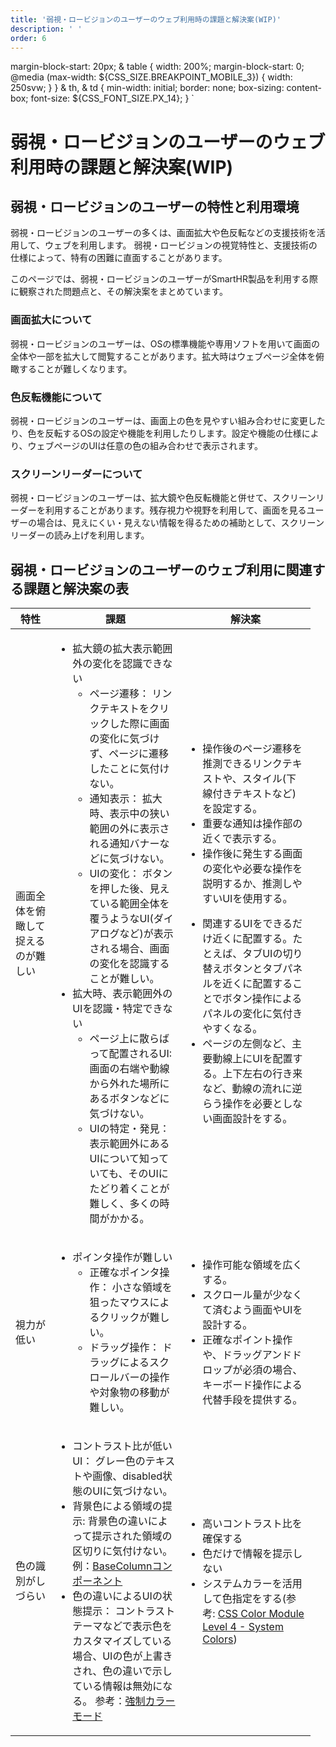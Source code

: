 ```yaml
---
title: '弱視・ロービジョンのユーザーのウェブ利用時の課題と解決案(WIP)'
description: ' '
order: 6
---
```


  margin-block-start: 20px;
  & table {
    width: 200%;
    margin-block-start: 0;
    @media (max-width: ${CSS_SIZE.BREAKPOINT_MOBILE_3}) {
      width: 250svw;
    }
  }
  & th,
  & td {
    min-width: initial;
    border: none;
    box-sizing: content-box;
    font-size: ${CSS_FONT_SIZE.PX_14};
  }
`

# 弱視・ロービジョンのユーザーのウェブ利用時の課題と解決案(WIP)

## 弱視・ロービジョンのユーザーの特性と利用環境

弱視・ロービジョンのユーザーの多くは、画面拡大や色反転などの支援技術を活用して、ウェブを利用します。
弱視・ロービジョンの視覚特性と、支援技術の仕様によって、特有の困難に直面することがあります。

このページでは、弱視・ロービジョンのユーザーがSmartHR製品を利用する際に観察された問題点と、その解決案をまとめています。

### 画面拡大について

弱視・ロービジョンのユーザーは、OSの標準機能や専用ソフトを用いて画面の全体や一部を拡大して閲覧することがあります。拡大時はウェブページ全体を俯瞰することが難しくなります。

### 色反転機能について

弱視・ロービジョンのユーザーは、画面上の色を見やすい組み合わせに変更したり、色を反転するOSの設定や機能を利用したりします。設定や機能の仕様により、ウェブページのUIは任意の色の組み合わせで表示されます。

### スクリーンリーダーについて
弱視・ロービジョンのユーザーは、拡大鏡や色反転機能と併せて、スクリーンリーダーを利用することがあります。残存視力や視野を利用して、画面を見るユーザーの場合は、見えにくい・見えない情報を得るための補助として、スクリーンリーダーの読み上げを利用します。

## 弱視・ロービジョンのユーザーのウェブ利用に関連する課題と解決案の表

<TableReel class="part">
<Table>
  <thead>
    <tr>
      <Th style="width: 3em;" fixed>特性</Th>
      <Th style="width: 12em;">課題</Th>
      <Th style="width: 12em;">解決案</Th>
    </tr>
  </thead>
  <tbody>
    <tr>
      <Td fixed>画面全体を俯瞰して捉えるのが難しい</Td>
      <Td>
        <ul>
          <li>
            拡大鏡の拡大表示範囲外の変化を認識できない
            <ul>
              <li>
                ページ遷移： 
                リンクテキストをクリックした際に画面の変化に気づけず、ページに遷移したことに気付けない。
              </li>
              <li>
                通知表示： 
                拡大時、表示中の狭い範囲の外に表示される通知バナーなどに気づけない。
              </li>
              <li>
                UIの変化： 
                ボタンを押した後、見えている範囲全体を覆うようなUI(ダイアログなど)が表示される場合、画面の変化を認識することが難しい。
              </li>
            </ul>
          </li>
          <li>
            拡大時、表示範囲外のUIを認識・特定できない
            <ul>
              <li>
                ページ上に散らばって配置されるUI:
                画面の右端や動線から外れた場所にあるボタンなどに気づけない。
              </li>
              <li>
                UIの特定・発見： 
                表示範囲外にあるUIについて知っていても、そのUIにたどり着くことが難しく、多くの時間がかかる。
              </li>
            </ul>
          </li>
        </ul>
      </Td>
      <Td>
        <ul>
          <li>
            操作後のページ遷移を推測できるリンクテキストや、スタイル(下線付きテキストなど)を設定する。
          </li>
          <li>重要な通知は操作部の近くで表示する。</li>
          <li>
            操作後に発生する画面の変化や必要な操作を説明するか、推測しやすいUIを使用する。
          </li>
        </ul>
        <ul>
          <li>
            関連するUIをできるだけ近くに配置する。たとえば、タブUIの切り替えボタンとタブパネルを近くに配置することでボタン操作によるパネルの変化に気付きやすくなる。
          </li>
          <li>
            ページの左側など、主要動線上にUIを配置する。上下左右の行き来など、動線の流れに逆らう操作を必要としない画面設計をする。
          </li>
        </ul>
      </Td>
    </tr>
    <tr>
      <Td fixed>視力が低い</Td>
      <Td>
        <ul>
          <li>
            ポインタ操作が難しい
            <ul>
              <li>
                正確なポインタ操作： 小さな領域を狙ったマウスによるクリックが難しい。
              </li>
              <li>
                ドラッグ操作： 
                ドラッグによるスクロールバーの操作や対象物の移動が難しい。
              </li>
            </ul>
          </li>
        </ul>
      </Td>
      <Td>
        <ul>
          <li>操作可能な領域を広くする。</li>
          <li>
            スクロール量が少なくて済むよう画面やUIを設計する。
          </li>
          <li>
            正確なポイント操作や、ドラッグアンドドロップが必須の場合、キーボード操作による代替手段を提供する。
          </li>
        </ul>
      </Td>
    </tr>
    <tr>
      <Td fixed>色の識別がしづらい</Td>
      <Td>
        <ul>
          <li>
            コントラスト比が低いUI： 
            グレー色のテキストや画像、disabled状態のUIに気づけない。
          </li>
          <li>
            背景色による領域の提示:
            背景色の違いによって提示された領域の区切りに気付けない。
            例：<a href="https://story.smarthr-ui.dev/?path=/docs/data-display%EF%BC%88%E3%83%87%E3%83%BC%E3%82%BF%E8%A1%A8%E7%A4%BA%EF%BC%89-basecolumn--docs">BaseColumnコンポーネント</a>
          </li>
          <li>
            色の違いによるUIの状態提示： 
            コントラストテーマなどで表示色をカスタマイズしている場合、UIの色が上書きされ、色の違いで示している情報は無効になる。
            参考：<a href="https://developer.mozilla.org/ja/docs/Web/CSS/@media/forced-colors">強制カラーモード</a>
          </li>
        </ul>
      </Td>
      <Td>
        <ul>
          <li>高いコントラスト比を確保する</li>
          <li>色だけで情報を提示しない </li>
          <li>システムカラーを活用して色指定をする(参考: <a href="https://drafts.csswg.org/css-color/#css-system-colors">CSS Color Module Level 4 - System Colors</a>)</li>
        </ul>
      </Td>
    </tr>
  </tbody>
  </Table>
</TableReel>
